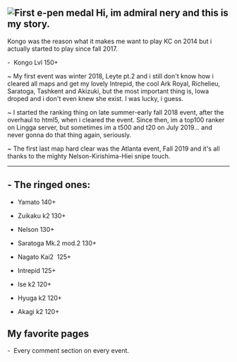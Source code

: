 
==[[File:2020-1-5T23.36.27.png|thumb|First e-pen medal]] '''Hi, im admiral nery and this is my story.'''==


Kongo was the reason what it makes me want to play KC on 2014 but i actually started to play since fall 2017.

-  Kongo Lvl 150+



~ My first event was winter 2018, Leyte pt.2 and i still don't know how i cleared all maps and get my lovely Intrepid, the cool Ark Royal, Richelieu, Saratoga, Tashkent and Akizuki, but the most important thing is, Iowa droped and i don't even knew she exist. I was lucky, i guess.

~ I started the ranking thing on late summer-early fall 2018 event, after the overhaul to html5, when i cleared the event. Since then, im a top100 ranker on Lingga server, but sometimes im a t500 and t20 on July 2019... and never gonna do that thing again, seriously.

~ The first last map hard clear was the Atlanta event, Fall 2019 and it's all thanks to the mighty Nelson-Kirishima-Hiei snipe touch.


----


=='''- The ringed ones:'''==

*Yamato 140+

*Zuikaku k2 130+

*Nelson 130+

*Saratoga Mk.2 mod.2 130+

*Nagato Kai2  125+

*Intrepid 125+

*Ise k2 120+

*Hyuga k2 120+

*Akagi k2 120+

==My favorite pages==
-  Every comment section on every event.